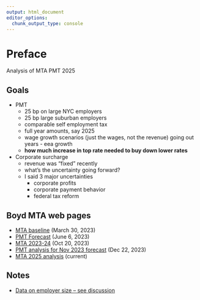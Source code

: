 ```yaml
---
output: html_document
editor_options:
  chunk_output_type: console
---
```


# Preface {.unnumbered}

Analysis of MTA PMT 2025

## Goals

-   PMT
    -   25 bp on large NYC employers
    -   25 bp large suburban employers
    -   comparable self employment tax
    -   full year amounts, say 2025
    -   wage growth scenarios (just the wages, not the revenue) going out years - eea growth
    -   **how much increase in top rate needed to buy down lower rates**
-   Corporate surcharge
    -   revenue was "fixed" recently
    -   what's the uncertainty going forward?
    -   I said 3 major uncertainties
        -   corporate profits
        -   corporate payment behavior
        -   federal tax reform

## Boyd MTA web pages

-   [MTA baseline](https://mta-baseline.netlify.app/) (March 30, 2023)
-   [PMT Forecast](June%206,%202023) (June 6, 2023)
-   [MTA 2023-24](https://boyd-mta202324.netlify.app/) (Oct 20, 2023)
-   [PMT analysis for Nov 2023 forecast](https://boyd-mta-forecast-fall2023.netlify.app/) (Dec 22, 2023)
-   [MTA 2025 analysis](https://boyd-mta2025-pmt.netlify.app/) (current)

## Notes

-   [Data on employer size -- see discussion](https://mta-baseline.netlify.app/pmtbase/pmt_stopgap)
